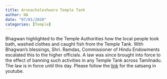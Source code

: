 ```yaml
---
title: Arunachaleshwara Temple Tank
author: NA
date: "07/01/2020"
categories: [Temple]
---
```

Bhagwan highlighted to the Temple Authorities how the local people took bath, washed clothes and caught fish from the Temple Tank. With Bhagwan's blessings, Shri. Ramdas, Commissioner of Hindu Endowments escalated this to the higher officials. A law was since brought into force to the effect of banning such activities in any Temple Tank across Tamilnadu. The law is in force until this day.
 Please follow the [link](https://youtu.be/pw6zlcrN77A?si=KSjoBjADtunYS-NF) for the satsang in youtube.
